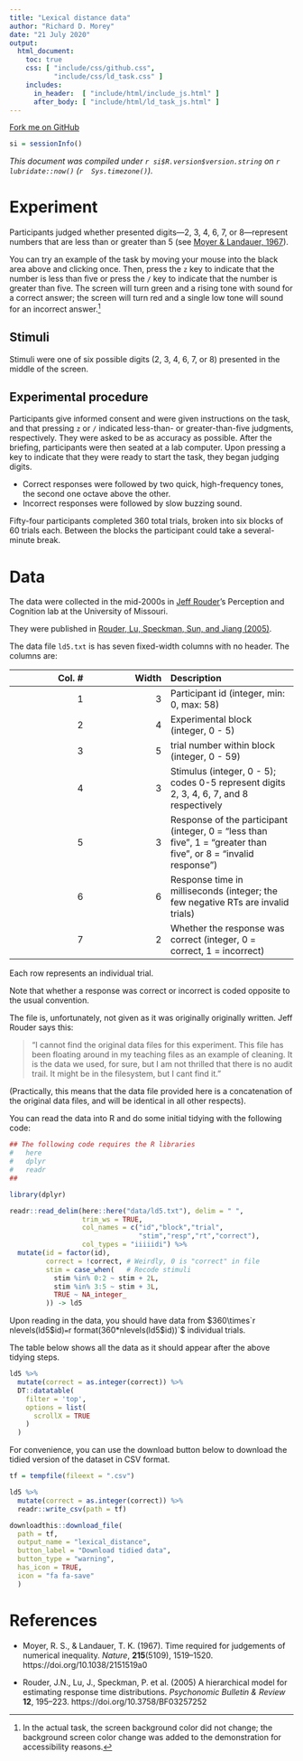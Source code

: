 ```yaml
---
title: "Lexical distance data"
author: "Richard D. Morey"
date: "21 July 2020"
output: 
  html_document:
    toc: true
    css: [ "include/css/github.css", 
           "include/css/ld_task.css" ]
    includes:
      in_header:  [ "include/html/include_js.html" ]
      after_body: [ "include/html/ld_task_js.html" ]
---
```



<a class="github-fork-ribbon" href="https://github.com/richarddmorey/lexicalDistance/" data-ribbon="Fork me on GitHub" title="Fork me on GitHub">Fork me on GitHub</a>


```r
si = sessionInfo()
```
*This document was compiled under `r si$R.version$version.string` on `r lubridate::now()` (`r  Sys.timezone()`).*

# Experiment


Participants judged whether presented digits---2, 3, 4, 6, 7, or 8---represent numbers that are less than or greater than 5 (see [Moyer & Landauer, 1967](https://www.nature.com/articles/2151519a0)).

<div id="ld_demo">
  <span id="stimulus"></span>
  <div id="true"></div>
</div>

You can try an example of the task by moving your mouse into the black area above and clicking once. Then, press the `z`  key to indicate that the number is less than five or press the `/` key to indicate that the number is greater than five. The screen will turn green and a rising tone with sound for a correct answer; the screen will turn red and a single low tone will sound for an incorrect answer.[^screencolor]

[^screencolor]: In the actual task, the screen background color did not change; the background screen color change was added to the demonstration for accessibility reasons.


## Stimuli

Stimuli were one of six possible digits (2, 3, 4, 6, 7, or 8) presented in the middle of the screen.

## Experimental procedure

Participants give informed consent and were given instructions on the task, and that pressing `z` or `/` indicated less-than- or greater-than-five judgments, respectively. They were asked to be as accuracy as possible. After the briefing, participants were then seated at a lab computer. Upon pressing a key to indicate that they were ready to start the task, they began judging digits.  

* Correct responses were followed by two quick, high-frequency tones, the second one octave above the other.
* Incorrect responses were followed by slow buzzing sound.

Fifty-four participants completed 360 total trials, broken into six blocks of 60 trials each. Between the blocks the participant could take a several-minute break.

# Data

The data were collected in the mid-2000s in [Jeff Rouder](https://www.faculty.uci.edu/profile.cfm?faculty_id=6493)'s Perception and Cognition lab at the University of Missouri.

They were published in [Rouder, Lu, Speckman, Sun, and Jiang (2005)](https://link.springer.com/article/10.3758/BF03257252).

The data file `ld5.txt` is has seven fixed-width columns with no header. The columns are:

| Col. # | Width  | Description |
|-------:|-------:|:------------|
| 1      |     3  | Participant id (integer, min: 0, max: 58) |
| 2      |     4  | Experimental block (integer, 0 - 5) |
| 3      |     5  | trial number within block (integer, 0 - 59) |
| 4      |     3  | Stimulus (integer, 0 - 5); codes 0-5 represent digits 2, 3, 4, 6, 7, and 8 respectively  |
| 5      |     3  | Response of the participant (integer, 0 = "less than five", 1 = "greater than five", or 8 = "invalid response") |
| 6      |     6  | Response time in milliseconds (integer; the few negative RTs are invalid trials) |
| 7      |     2  | Whether the response was correct (integer, 0 = correct, 1 = incorrect) |

Each row represents an individual trial.

Note that whether a response was correct or incorrect is coded opposite to the usual convention.

The file is, unfortunately, not given as it was originally originally written. Jeff Rouder says this:

> "I cannot find the original data files for this experiment.  This file has been floating around in my teaching files as an example of cleaning.  It is the data we used, for sure, but I am not thrilled that there is no audit trail.  It might be in the filesystem, but I cant find it."

(Practically, this means that the data file provided here is a concatenation of the original data files, and will be identical in all other respects).

You can read the data into R and do some initial tidying with the following code:

```r
## The following code requires the R libraries
#   here
#   dplyr
#   readr
##

library(dplyr)

readr::read_delim(here::here("data/ld5.txt"), delim = " ",
                  trim_ws = TRUE,
                  col_names = c("id","block","trial",
                                "stim","resp","rt","correct"),
                  col_types = "iiiiidi") %>%
  mutate(id = factor(id),
         correct = !correct, # Weirdly, 0 is "correct" in file
         stim = case_when(   # Recode stimuli
           stim %in% 0:2 ~ stim + 2L,
           stim %in% 3:5 ~ stim + 3L,
           TRUE ~ NA_integer_
         )) -> ld5

```


Upon reading in the data, you should have data from $360\times`r nlevels(ld5$id)`=`r format(360*nlevels(ld5$id))`$ individual trials.

The table below shows all the data as it should appear after the above tidying steps.

```r
ld5 %>%
  mutate(correct = as.integer(correct)) %>%
  DT::datatable(
    filter = 'top',
    options = list(
      scrollX = TRUE
    )
  )
```

For convenience, you can use the download button below to download the tidied version of the dataset in CSV format.

```r

tf = tempfile(fileext = ".csv")

ld5 %>%
  mutate(correct = as.integer(correct)) %>%
  readr::write_csv(path = tf)

downloadthis::download_file(
  path = tf,
  output_name = "lexical_distance",
  button_label = "Download tidied data",
  button_type = "warning",
  has_icon = TRUE,
  icon = "fa fa-save"
  )
```


# References

* Moyer, R. S., & Landauer, T. K. (1967). Time required for judgements of numerical inequality. *Nature*, **215**(5109), 1519–1520. https://doi.org/10.1038/2151519a0

* Rouder, J.N., Lu, J., Speckman, P. et al. (2005) A hierarchical model for estimating response time distributions. *Psychonomic Bulletin & Review* **12**, 195–223. https://doi.org/10.3758/BF03257252

<!--
Task javascript will be inserted here
-->
